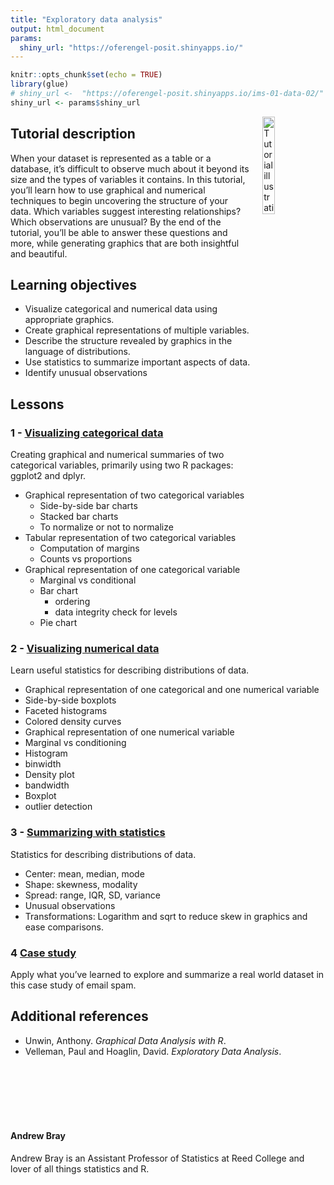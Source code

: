 ---
title: "Exploratory data analysis"
output: html_document
params:
  shiny_url: "https://oferengel-posit.shinyapps.io/"
---

<meta http-equiv='cache-control' content='no-cache'> 
<meta http-equiv='expires' content='0'> 
<meta http-equiv='pragma' content='no-cache'>

```{r setup, include=FALSE}
knitr::opts_chunk$set(echo = TRUE)
library(glue)
# shiny_url <-  "https://oferengel-posit.shinyapps.io/ims-01-data-02/"
shiny_url <- params$shiny_url
```

<img style="float: right; margin: 0px 0px 20px 20px" src="../logo/umcg.png" alt="Tutorial illustration" width="20%" height="20%">



## Tutorial description

When your dataset is represented as a table or a database, it's difficult to observe much about it beyond its size and the types of variables it contains. 
In this tutorial, you'll learn how to use graphical and numerical techniques to begin uncovering the structure of your data. Which variables suggest interesting relationships? Which observations are unusual? 
By the end of the tutorial, you'll be able to answer these questions and more, while generating graphics that are both insightful and beautiful.

## Learning objectives

* Visualize categorical and numerical data using appropriate graphics.
* Create graphical representations of multiple variables.
* Describe the structure revealed by graphics in the language of distributions.
* Use statistics to summarize important aspects of data.
* Identify unusual observations


## Lessons

### 1 - [Visualizing categorical data](`r glue("{shiny_url}02-01-lesson/")`)

Creating graphical and numerical summaries of two categorical variables, primarily using two R packages: ggplot2 and dplyr.

* Graphical representation of two categorical variables
  * Side-by-side bar charts
  * Stacked bar charts
  * To normalize or not to normalize
* Tabular representation of two categorical variables
  * Computation of margins
  * Counts vs proportions
* Graphical representation of one categorical variable
  * Marginal vs conditional
  * Bar chart
    * ordering
    * data integrity check for levels
  * Pie chart

### 2 - [Visualizing numerical data](`r glue("{shiny_url}02-02-lesson")`)

Learn useful statistics for describing distributions of data.

* Graphical representation of one categorical and one numerical variable
* Side-by-side boxplots
* Faceted histograms
* Colored density curves
* Graphical representation of one numerical variable
* Marginal vs conditioning
* Histogram
* binwidth
* Density plot
* bandwidth
* Boxplot
* outlier detection

### 3 - [Summarizing with statistics](`r glue("{shiny_url}02-03-lesson")`)

Statistics for describing distributions of data.

* Center: mean, median, mode
* Shape: skewness, modality
* Spread: range, IQR, SD, variance
* Unusual observations
* Transformations: Logarithm and sqrt to reduce skew in graphics and ease comparisons.

	
### 4 [Case study](`r glue("{shiny_url}02-04-lesson")`)

Apply what you've learned to explore and summarize a real world dataset in this case study of email spam.

## Additional references

* Unwin, Anthony. *Graphical Data Analysis with R*.
* Velleman, Paul and Hoaglin, David. *Exploratory Data Analysis*.

<br/>
<br/>
<br/>
<br/>
<br/>

#### Andrew Bray

Andrew Bray is an Assistant Professor of Statistics at Reed College and lover of all things statistics and R.



